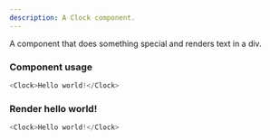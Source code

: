 ```yaml
---
description: A Clock component.
---
```



A component that does something special and renders text in a div.

### Component usage
```js
<Clock>Hello world!</Clock>
```

### Render hello world!

```js live
<Clock>Hello world!</Clock>
```
